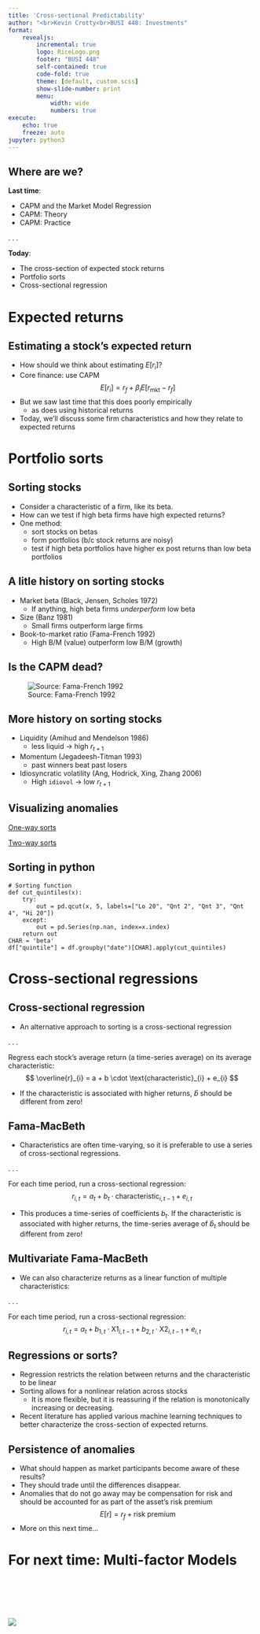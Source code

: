 ```yaml
---
title: 'Cross-sectional Predictability'
author: "<br>Kevin Crotty<br>BUSI 448: Investments"
format: 
    revealjs:
        incremental: true
        logo: RiceLogo.png
        footer: "BUSI 448"
        self-contained: true
        code-fold: true
        theme: [default, custom.scss]
        show-slide-number: print
        menu: 
            width: wide
            numbers: true             
execute:
    echo: true
    freeze: auto
jupyter: python3
---
```



## Where are we?
**Last time**:

::: {.nonincremental}
- CAPM and the Market Model Regression
- CAPM: Theory
- CAPM: Practice
:::

. . . 

**Today**:

::: {.nonincremental}
- The cross-section of expected stock returns
- Portfolio sorts
- Cross-sectional regression
:::

# Expected returns

## Estimating a stock's expected return

- How should we think about estimating $E[r_i]$?
- Core finance: use CAPM $$ E[r_i]=r_f + \beta_i E[r_{\text{mkt}}-r_f] $$
- But we saw last time that this does poorly empirically
  - as does using historical returns
- Today, we'll discuss some firm characteristics and how they relate to expected returns



# Portfolio sorts
## Sorting stocks

- Consider a characteristic of a firm, like its beta.
- How can we test if high beta firms have high expected returns?
- One method: 
  - sort stocks on betas
  - form portfolios (b/c stock returns are noisy)
  - test if high beta portfolios have higher ex post returns than low beta portfolios



## A litle history on sorting stocks

- Market beta (Black, Jensen, Scholes 1972)
  - If anything, high beta firms *underperform* low beta
- Size (Banz 1981)
  - Small firms outperform large firms
- Book-to-market ratio (Fama-French 1992)
  - High B/M (value) outperform low B/M (growth)

## Is the CAPM dead?

![Source: Fama-French 1992](../images/fama_french_1992.png)

## More history on sorting stocks

- Liquidity (Amihud and Mendelson 1986)
  - less liquid $\rightarrow$ high $r_{t+1}$
- Momentum (Jegadeesh-Titman 1993)
  - past winners beat past losers
- Idiosyncratic volatility (Ang, Hodrick, Xing, Zhang 2006)
  - High `idiovol` $\rightarrow$ low $r_{t+1}$

## Visualizing anomalies

[One-way sorts](https://learn-investments.rice-business.org/factor-investing/quintiles)

[Two-way sorts](https://learn-investments.rice-business.org/factor-investing/two-way-sorts)

<!-- ## {background-iframe="http://bbcx-investments.com/factor-investing/quintiles" background-interactive="True"}

## {background-iframe="http://bbcx-investments.com/factor-investing/ghz-sorts" background-interactive="True"} -->

## Sorting in python

``` .python
# Sorting function
def cut_quintiles(x):
    try:
        out = pd.qcut(x, 5, labels=["Lo 20", "Qnt 2", "Qnt 3", "Qnt 4", "Hi 20"])
    except:
        out = pd.Series(np.nan, index=x.index)
    return out
CHAR = 'beta'
df["quintile"] = df.groupby("date")[CHAR].apply(cut_quintiles)    
```


# Cross-sectional regressions

## Cross-sectional regression

- An alternative approach to sorting is a cross-sectional regression

. . .

Regress each stock's average return (a time-series average) on its average characteristic:$$ \overline{r}_{i} = a + b \cdot \text{characteristic}_{i} + e_{i} $$

- If the characteristic is associated with higher returns, $\hat{b}$ should be different from zero!

## Fama-MacBeth

- Characteristics are often time-varying, so it is preferable to use a series of cross-sectional regressions.

. . .

For each time period, run a cross-sectional regression:$$ r_{i,t} = a_t + b_t \cdot \text{characteristic}_{i,t-1} + e_{i,t} $$

- This produces a time-series of coefficients $b_t$.  If the characteristic is associated with higher returns, the time-series average of $\hat{b}_t$ should be different from zero!

## Multivariate Fama-MacBeth

- We can also characterize returns as a linear function of multiple characteristics:

. . .

For each time period, run a cross-sectional regression:$$ r_{i,t} = a_t + b_{1,t} \cdot \text{X1}_{i,t-1} + b_{2,t} \cdot \text{X2}_{i,t-1}+ e_{i,t} $$


## Regressions or sorts?

- Regression restricts the relation between returns and the characteristic to be linear
- Sorting allows for a nonlinear relation across stocks
  - It is more flexible, but it is reassuring if the relation is monotonically increasing or decreasing.
- Recent literature has applied various machine learning techniques to better characterize the cross-section of expected returns.


## Persistence of anomalies

- What should happen as market participants become aware of these results?
- They should trade until the differences disappear.
- Anomalies that do not go away may be compensation for risk and should be accounted for as part of the asset's risk premium $$ E[r] = r_f + \text{risk premium} $$
- More on this next time...


# For next time: Multi-factor Models

<br><br><br><br>

![](RiceLogo.png){fig-align="center"}